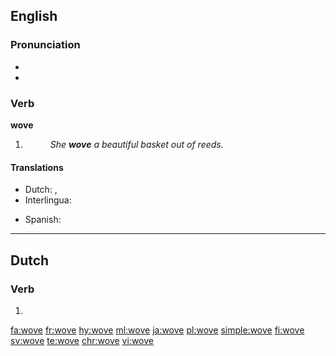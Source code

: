 {{also|weaved}}
==English==

===Pronunciation===
* {{IPA|/ˈwəʊv/|lang=en}}
* {{rhymes|əʊv|lang=en}}

===Verb===
'''wove'''

# {{en-simple past of|weave}}
#: ''She '''wove''' a beautiful basket out of reeds.''

====Translations====
{{trans-top|simple past of ''to weave''}}
* Dutch: {{t+|nl|weefde}}, {{t+|nl|weefden}}
* Interlingua: {{t|ia|texeva}}
{{trans-mid}}
* Spanish: {{t+|es|tejía}}
{{trans-bottom}}

----

==Dutch==

===Verb===
{{nl-verb-form}}

# {{nl-verb form of|n=sg|t=past|m=subj|wuiven}}

[[fa:wove]]
[[fr:wove]]
[[hy:wove]]
[[ml:wove]]
[[ja:wove]]
[[pl:wove]]
[[simple:wove]]
[[fi:wove]]
[[sv:wove]]
[[te:wove]]
[[chr:wove]]
[[vi:wove]]